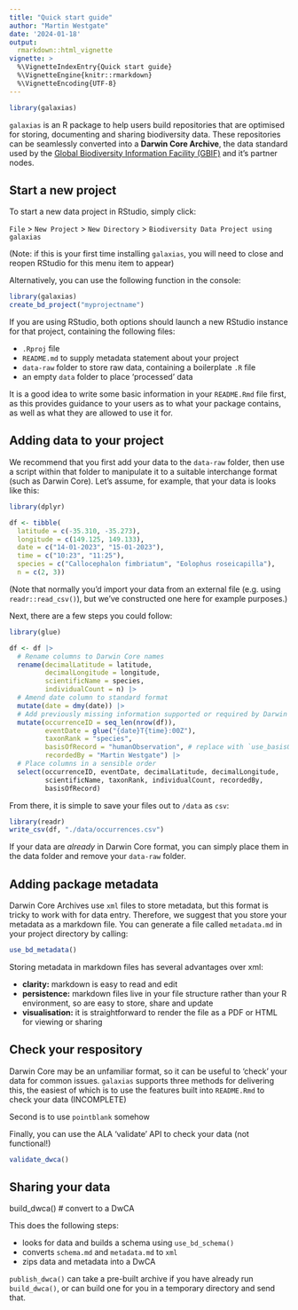 ```yaml
---
title: "Quick start guide"
author: "Martin Westgate"
date: '2024-01-18'
output:
  rmarkdown::html_vignette
vignette: >
  %\VignetteIndexEntry{Quick start guide}
  %\VignetteEngine{knitr::rmarkdown}
  %\VignetteEncoding{UTF-8}
---
```


```r
library(galaxias)
```

`galaxias` is an R package to help users build repositories that are optimised
for storing, documenting and sharing biodiversity data. These repositories can 
be seamlessly converted into a **Darwin Core Archive**, the data standard used 
by the [Global Biodiversity Information Facility (GBIF)](https://gbif.org) and
it's partner nodes.


## Start a new project

To start a new data project in RStudio, simply click:

`File` > `New Project` > `New Directory` > `Biodiversity Data Project using galaxias` 

(Note: if this is your first time installing `galaxias`, you will need to close 
and reopen RStudio for this menu item to appear)

Alternatively, you can use the following function in the console:
```r
library(galaxias)
create_bd_project("myprojectname")
```

If you are using RStudio, both options should launch a new RStudio instance for
that project, containing the following files:

  * `.Rproj` file 
  * `README.md` to supply metadata statement about your project
  * `data-raw` folder to store raw data, containing a boilerplate `.R` file
  * an empty `data` folder to place 'processed' data

It is a good idea to write some basic information in your `README.Rmd` file
first, as this provides guidance to your users as to what your package contains,
as well as what they are allowed to use it for.


## Adding data to your project

We recommend that you first add your data to the `data-raw` folder, then use a 
script within that folder to manipulate it to a suitable interchange format 
(such as Darwin Core). Let's assume, for example, that your data is looks like 
this:

```r
library(dplyr)

df <- tibble(
  latitude = c(-35.310, -35.273),
  longitude = c(149.125, 149.133),
  date = c("14-01-2023", "15-01-2023"),
  time = c("10:23", "11:25"),
  species = c("Callocephalon fimbriatum", "Eolophus roseicapilla"),
  n = c(2, 3))
```

(Note that normally you'd import your data from an external file (e.g. using
`readr::read_csv()`), but we've constructed one here for example purposes.)

Next, there are a few steps you could follow:

```r
library(glue)

df <- df |>
  # Rename columns to Darwin Core names
  rename(decimalLatitude = latitude,
         decimalLongitude = longitude,
         scientificName = species,
         individualCount = n) |>
  # Amend date column to standard format
  mutate(date = dmy(date)) |>
  # Add previously missing information supported or required by Darwin Core
  mutate(occurrenceID = seq_len(nrow(df)),
         eventDate = glue("{date}T{time}:00Z"),
         taxonRank = "species",
         basisOfRecord = "humanObservation", # replace with `use_basisOfRecord()`
         recordedBy = "Martin Westgate") |>
  # Place columns in a sensible order
  select(occurrenceID, eventDate, decimalLatitude, decimalLongitude,
         scientificName, taxonRank, individualCount, recordedBy,
         basisOfRecord)
```

From there, it is simple to save your files out to `/data` as `csv`:

```r
library(readr)
write_csv(df, "./data/occurrences.csv")
```

If your data are _already_ in Darwin Core format, you can simply place them 
in the data folder and remove your `data-raw` folder.


## Adding package metadata

Darwin Core Archives use `xml` files to store metadata, but this format is 
tricky to work with for data entry. Therefore, we suggest that you store your 
metadata as a markdown file. You can generate a file called `metadata.md` 
in your project directory by calling:

```r
use_bd_metadata()
```

Storing metadata in markdown files has several advantages over xml:

- **clarity:** markdown is easy to read and edit
- **persistence:** markdown files live in your file structure rather than your R environment, so
  are easy to store, share and update
- **visualisation:** it is straightforward to render the file as a PDF or HTML for viewing or sharing


## Check your respository

Darwin Core may be an unfamiliar format, so it can be useful to 'check' your
data for common issues. `galaxias` supports three methods for delivering this,
the easiest of which is to use the features built into `README.Rmd` to check your 
data (INCOMPLETE)

Second is to use `pointblank` somehow

Finally, you can use the ALA 'validate' API to check your data (not functional!)

```r
validate_dwca()
```

## Sharing your data

build_dwca() # convert to a DwCA

This does the following steps:

  * looks for data and builds a schema using `use_bd_schema()`
  * converts `schema.md` and `metadata.md` to `xml`
  * zips data and metadata into a DwCA

`publish_dwca()` can take a pre-built archive if you have already run 
`build_dwca()`, or can build one for you in a temporary directory and send that.